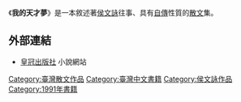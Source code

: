 {{infobox Book 
| name         = 我的天才夢
| image        = [[File:My_Dream.jpg|200px]]
| image_caption = 我的天才夢
| author       = [[侯文詠|侯文詠]]
| cover_artist = 
| country      = [[臺灣|臺灣]]
| language     = 中文
| genre        = 
| publisher    = [[皇冠文化|皇冠文化]]
| release_date = 2002年6月28日
| media_type   = 
| pages        = 
| isbn         = 957-33-1879-2
}}
《'''我的天才夢'''》是一本敘述著[[侯文詠|侯文詠]]往事、具有[[自傳|自傳]]性質的[[散文|散文]]集。

== 外部連結 ==
*[http://www.crown.com.tw/index.htm 皇冠出版社] {{Wayback|url=http://www.crown.com.tw/index.htm |date=20081108034835 }} 小說網站

[[Category:臺灣散文作品|Category:臺灣散文作品]]
[[Category:臺灣中文書籍|Category:臺灣中文書籍]]
[[Category:侯文詠作品|Category:侯文詠作品]]
[[Category:1991年書籍|Category:1991年書籍]]